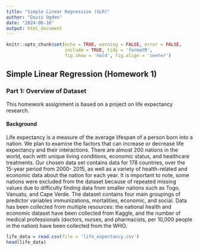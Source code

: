 ```yaml
---
title: "Simple Linear Regression (SLR)"
author: "Davis Ogden"
date: "2024-06-16"
output: html_document
---
```



```r
knitr::opts_chunk$set(echo = TRUE, warning = FALSE, error = FALSE,
                      include = TRUE, tidy = 'formatR',
                      fig.show = 'hold', fig.align = 'center')
```


## Simple Linear Regression (Homework 1)

### Part 1: Overview of Dataset

This homework assignment is based on a project on life expectancy research.

#### Background

Life expectancy is a measure of the average lifespan of a person born into a nation. We plan to examine the factors that can increase or decrease life expectancy and their interactions. There are almost 200 nations in the world, each with unique living conditions, economic status, and healthcare treatments. Our chosen data set contains data for 178 countries, over the 15-year period from 2000- 2015, as well as a variety of health-related and economic data about the nation for each year. It is important to note, some nations were excluded from the dataset because of repeated missing values due to difficulty finding data from smaller nations such as Togo, Vanuatu, and Cape Verde. The dataset contains four main groupings of predictor variables immunizations, mortalities, economic, and social. Data has been collected from multiple resources: the national health and economic dataset have been collected from Kaggle, and the number of medical professionals (doctors, nurses, and pharmacists, per 10,000 people in the nation) have been collected from the WHO.

``` r
life_data = read.csv(file = 'life_expectancy.csv')
head(life_data)
```